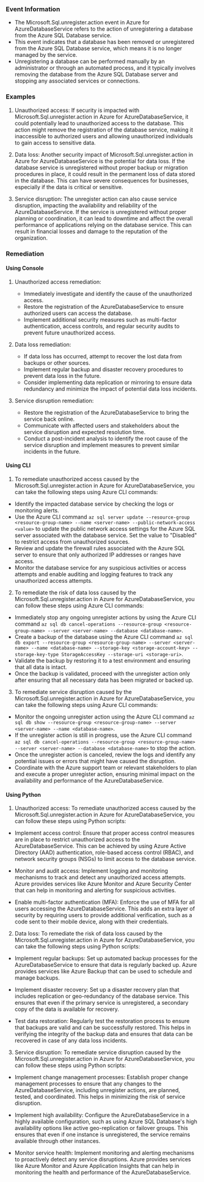
### Event Information

- The Microsoft.Sql.unregister.action event in Azure for AzureDatabaseService refers to the action of unregistering a database from the Azure SQL Database service.
- This event indicates that a database has been removed or unregistered from the Azure SQL Database service, which means it is no longer managed by the service.
- Unregistering a database can be performed manually by an administrator or through an automated process, and it typically involves removing the database from the Azure SQL Database server and stopping any associated services or connections.


### Examples

1. Unauthorized access: If security is impacted with Microsoft.Sql.unregister.action in Azure for AzureDatabaseService, it could potentially lead to unauthorized access to the database. This action might remove the registration of the database service, making it inaccessible to authorized users and allowing unauthorized individuals to gain access to sensitive data.

2. Data loss: Another security impact of Microsoft.Sql.unregister.action in Azure for AzureDatabaseService is the potential for data loss. If the database service is unregistered without proper backup or migration procedures in place, it could result in the permanent loss of data stored in the database. This can have severe consequences for businesses, especially if the data is critical or sensitive.

3. Service disruption: The unregister action can also cause service disruption, impacting the availability and reliability of the AzureDatabaseService. If the service is unregistered without proper planning or coordination, it can lead to downtime and affect the overall performance of applications relying on the database service. This can result in financial losses and damage to the reputation of the organization.

### Remediation

#### Using Console

1. Unauthorized access remediation:
   - Immediately investigate and identify the cause of the unauthorized access.
   - Restore the registration of the AzureDatabaseService to ensure authorized users can access the database.
   - Implement additional security measures such as multi-factor authentication, access controls, and regular security audits to prevent future unauthorized access.

2. Data loss remediation:
   - If data loss has occurred, attempt to recover the lost data from backups or other sources.
   - Implement regular backup and disaster recovery procedures to prevent data loss in the future.
   - Consider implementing data replication or mirroring to ensure data redundancy and minimize the impact of potential data loss incidents.

3. Service disruption remediation:
   - Restore the registration of the AzureDatabaseService to bring the service back online.
   - Communicate with affected users and stakeholders about the service disruption and expected resolution time.
   - Conduct a post-incident analysis to identify the root cause of the service disruption and implement measures to prevent similar incidents in the future.

#### Using CLI

1. To remediate unauthorized access caused by the Microsoft.Sql.unregister.action in Azure for AzureDatabaseService, you can take the following steps using Azure CLI commands:

- Identify the impacted database service by checking the logs or monitoring alerts.
- Use the Azure CLI command `az sql server update --resource-group <resource-group-name> --name <server-name> --public-network-access <value>` to update the public network access settings for the Azure SQL server associated with the database service. Set the value to "Disabled" to restrict access from unauthorized sources.
- Review and update the firewall rules associated with the Azure SQL server to ensure that only authorized IP addresses or ranges have access.
- Monitor the database service for any suspicious activities or access attempts and enable auditing and logging features to track any unauthorized access attempts.

2. To remediate the risk of data loss caused by the Microsoft.Sql.unregister.action in Azure for AzureDatabaseService, you can follow these steps using Azure CLI commands:

- Immediately stop any ongoing unregister actions by using the Azure CLI command `az sql db cancel-operations --resource-group <resource-group-name> --server <server-name> --database <database-name>`.
- Create a backup of the database using the Azure CLI command `az sql db export --resource-group <resource-group-name> --server <server-name> --name <database-name> --storage-key <storage-account-key> --storage-key-type StorageAccessKey --storage-uri <storage-uri>`.
- Validate the backup by restoring it to a test environment and ensuring that all data is intact.
- Once the backup is validated, proceed with the unregister action only after ensuring that all necessary data has been migrated or backed up.

3. To remediate service disruption caused by the Microsoft.Sql.unregister.action in Azure for AzureDatabaseService, you can take the following steps using Azure CLI commands:

- Monitor the ongoing unregister action using the Azure CLI command `az sql db show --resource-group <resource-group-name> --server <server-name> --name <database-name>`.
- If the unregister action is still in progress, use the Azure CLI command `az sql db cancel-operations --resource-group <resource-group-name> --server <server-name> --database <database-name>` to stop the action.
- Once the unregister action is canceled, review the logs and identify any potential issues or errors that might have caused the disruption.
- Coordinate with the Azure support team or relevant stakeholders to plan and execute a proper unregister action, ensuring minimal impact on the availability and performance of the AzureDatabaseService.

#### Using Python

1. Unauthorized access:
To remediate unauthorized access caused by the Microsoft.Sql.unregister.action in Azure for AzureDatabaseService, you can follow these steps using Python scripts:

- Implement access control: Ensure that proper access control measures are in place to restrict unauthorized access to the AzureDatabaseService. This can be achieved by using Azure Active Directory (AAD) authentication, role-based access control (RBAC), and network security groups (NSGs) to limit access to the database service.

- Monitor and audit access: Implement logging and monitoring mechanisms to track and detect any unauthorized access attempts. Azure provides services like Azure Monitor and Azure Security Center that can help in monitoring and alerting for suspicious activities.

- Enable multi-factor authentication (MFA): Enforce the use of MFA for all users accessing the AzureDatabaseService. This adds an extra layer of security by requiring users to provide additional verification, such as a code sent to their mobile device, along with their credentials.

2. Data loss:
To remediate the risk of data loss caused by the Microsoft.Sql.unregister.action in Azure for AzureDatabaseService, you can take the following steps using Python scripts:

- Implement regular backups: Set up automated backup processes for the AzureDatabaseService to ensure that data is regularly backed up. Azure provides services like Azure Backup that can be used to schedule and manage backups.

- Implement disaster recovery: Set up a disaster recovery plan that includes replication or geo-redundancy of the database service. This ensures that even if the primary service is unregistered, a secondary copy of the data is available for recovery.

- Test data restoration: Regularly test the restoration process to ensure that backups are valid and can be successfully restored. This helps in verifying the integrity of the backup data and ensures that data can be recovered in case of any data loss incidents.

3. Service disruption:
To remediate service disruption caused by the Microsoft.Sql.unregister.action in Azure for AzureDatabaseService, you can follow these steps using Python scripts:

- Implement change management processes: Establish proper change management processes to ensure that any changes to the AzureDatabaseService, including unregister actions, are planned, tested, and coordinated. This helps in minimizing the risk of service disruption.

- Implement high availability: Configure the AzureDatabaseService in a highly available configuration, such as using Azure SQL Database's high availability options like active geo-replication or failover groups. This ensures that even if one instance is unregistered, the service remains available through other instances.

- Monitor service health: Implement monitoring and alerting mechanisms to proactively detect any service disruptions. Azure provides services like Azure Monitor and Azure Application Insights that can help in monitoring the health and performance of the AzureDatabaseService.

